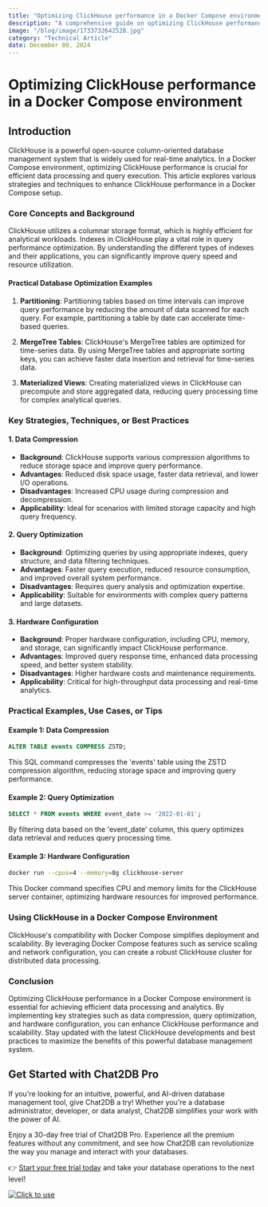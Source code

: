 ```yaml
---
title: "Optimizing ClickHouse performance in a Docker Compose environment"
description: "A comprehensive guide on optimizing ClickHouse performance in a Docker Compose environment, covering key strategies, techniques, and best practices."
image: "/blog/image/1733732642528.jpg"
category: "Technical Article"
date: December 09, 2024
---
```


# Optimizing ClickHouse performance in a Docker Compose environment


<Authors date="December 09, 2024">
  <Author name="Aiden Stone" link="https://chat2db.ai" />
</Authors>

## Introduction

ClickHouse is a powerful open-source column-oriented database management system that is widely used for real-time analytics. In a Docker Compose environment, optimizing ClickHouse performance is crucial for efficient data processing and query execution. This article explores various strategies and techniques to enhance ClickHouse performance in a Docker Compose setup.

### Core Concepts and Background

ClickHouse utilizes a columnar storage format, which is highly efficient for analytical workloads. Indexes in ClickHouse play a vital role in query performance optimization. By understanding the different types of indexes and their applications, you can significantly improve query speed and resource utilization.

#### Practical Database Optimization Examples

1. **Partitioning**: Partitioning tables based on time intervals can improve query performance by reducing the amount of data scanned for each query. For example, partitioning a table by date can accelerate time-based queries.

2. **MergeTree Tables**: ClickHouse's MergeTree tables are optimized for time-series data. By using MergeTree tables and appropriate sorting keys, you can achieve faster data insertion and retrieval for time-series data.

3. **Materialized Views**: Creating materialized views in ClickHouse can precompute and store aggregated data, reducing query processing time for complex analytical queries.

### Key Strategies, Techniques, or Best Practices

#### 1. Data Compression

- **Background**: ClickHouse supports various compression algorithms to reduce storage space and improve query performance.
- **Advantages**: Reduced disk space usage, faster data retrieval, and lower I/O operations.
- **Disadvantages**: Increased CPU usage during compression and decompression.
- **Applicability**: Ideal for scenarios with limited storage capacity and high query frequency.

#### 2. Query Optimization

- **Background**: Optimizing queries by using appropriate indexes, query structure, and data filtering techniques.
- **Advantages**: Faster query execution, reduced resource consumption, and improved overall system performance.
- **Disadvantages**: Requires query analysis and optimization expertise.
- **Applicability**: Suitable for environments with complex query patterns and large datasets.

#### 3. Hardware Configuration

- **Background**: Proper hardware configuration, including CPU, memory, and storage, can significantly impact ClickHouse performance.
- **Advantages**: Improved query response time, enhanced data processing speed, and better system stability.
- **Disadvantages**: Higher hardware costs and maintenance requirements.
- **Applicability**: Critical for high-throughput data processing and real-time analytics.

### Practical Examples, Use Cases, or Tips

#### Example 1: Data Compression

```sql
ALTER TABLE events COMPRESS ZSTD;
```

This SQL command compresses the 'events' table using the ZSTD compression algorithm, reducing storage space and improving query performance.

#### Example 2: Query Optimization

```sql
SELECT * FROM events WHERE event_date >= '2022-01-01';
```

By filtering data based on the 'event_date' column, this query optimizes data retrieval and reduces query processing time.

#### Example 3: Hardware Configuration

```bash
docker run --cpus=4 --memory=8g clickhouse-server
```

This Docker command specifies CPU and memory limits for the ClickHouse server container, optimizing hardware resources for improved performance.

### Using ClickHouse in a Docker Compose Environment

ClickHouse's compatibility with Docker Compose simplifies deployment and scalability. By leveraging Docker Compose features such as service scaling and network configuration, you can create a robust ClickHouse cluster for distributed data processing.

### Conclusion

Optimizing ClickHouse performance in a Docker Compose environment is essential for achieving efficient data processing and analytics. By implementing key strategies such as data compression, query optimization, and hardware configuration, you can enhance ClickHouse performance and scalability. Stay updated with the latest ClickHouse developments and best practices to maximize the benefits of this powerful database management system.

## Get Started with Chat2DB Pro

If you're looking for an intuitive, powerful, and AI-driven database management tool, give Chat2DB a try! Whether you're a database administrator, developer, or data analyst, Chat2DB simplifies your work with the power of AI.

Enjoy a 30-day free trial of Chat2DB Pro. Experience all the premium features without any commitment, and see how Chat2DB can revolutionize the way you manage and interact with your databases.

👉 [Start your free trial today](https://chat2db.ai/pricing) and take your database operations to the next level!


[![Click to use](/image/blog/bg/chat2db.jpg)](https://chat2db.ai/)
